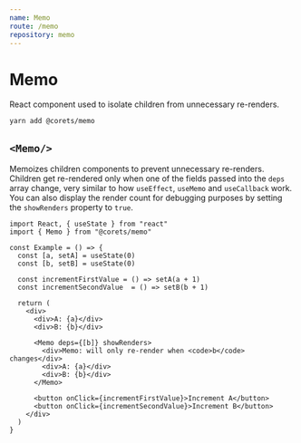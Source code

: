 ```yaml
---
name: Memo
route: /memo
repository: memo
---
```


# Memo

React component used to isolate children from unnecessary re-renders.

```bash
yarn add @corets/memo
```

## `<Memo/>`

Memoizes children components to prevent unnecessary re-renders. Children get re-rendered only when one of the fields passed into the `deps` array change, very similar to how `useEffect`, `useMemo` and `useCallback` work. You can also display the render count for debugging purposes by setting the `showRenders` property to `true`.

```tsx
import React, { useState } from "react"
import { Memo } from "@corets/memo"

const Example = () => {
  const [a, setA] = useState(0)
  const [b, setB] = useState(0)

  const incrementFirstValue = () => setA(a + 1)
  const incrementSecondValue  = () => setB(b + 1)

  return (
    <div>
      <div>A: {a}</div>
      <div>B: {b}</div>

      <Memo deps={[b]} showRenders>
        <div>Memo: will only re-render when <code>b</code> changes</div>
        <div>A: {a}</div>
        <div>B: {b}</div>
      </Memo>

      <button onClick={incrementFirstValue}>Increment A</button>
      <button onClick={incrementSecondValue}>Increment B</button>
    </div>
  )
}
```


